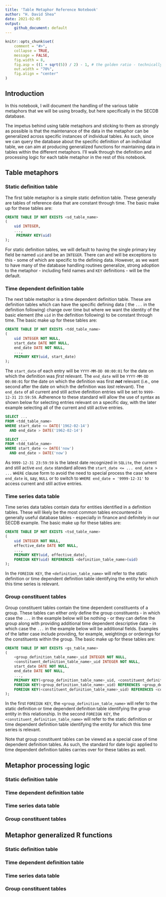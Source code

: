 ```yaml
---
title: 'Table Metaphor Reference Notebook'
author: "H. David Shea"
date: 2021-02-05
output:
    github_document: default
---
```


```r
knitr::opts_chunk$set(
    comment = "#>", 
    collapse = TRUE, 
    message = FALSE,
    fig.width = 8,
    fig.asp = ((1 + sqrt(5)) / 2) - 1, # the golden ratio - technically, the b proportion of a+b when a is 1
    out.width = "70%",
    fig.align = "center"
)
```

## Introduction

In this notebook, I will document the handling of the various table metaphors that we will be using broadly, but here specifically in the SECDB database.

The impetus behind using table metaphors and sticking to them as strongly as possible is that the maintenance of the data in the metaphor can be generalized across specific instances of individual tables.  As such, since we can query the database about the specific definition of an individual table, we can aim at producing generalized functions for maintaining data in tables within the different metaphors.  I'll walk through the definition and processing logic for each table metaphor in the rest of this notebook.

## Table metaphors

### Static definition table

The first table metaphor is a simple static definition table.  These generally are tables of reference data that are constant through time.  The basic make up for these tables are:

```SQL
CREATE TABLE IF NOT EXISTS <sd_table_name>
(
    uid INTEGER,
    ...,
     PRIMARY KEY(uid)
);
```

For static definition tables, we will default to having the single primary key field be named `uid` and be an `INTEGER`.  There can and will be exceptions to this - some of which are specific to the defining data.  However, as we want to have many of the database handling routines generalize, strong adoption to the metaphor - including field names and `KEY` definitions - will be the default.

### Time dependent definition table

The next table metaphor is a time dependent definition table.  These are definition tables which can have the specific defining data ( the `...` in the definition following) change over time but where we want the identity of the basic element (the `uid` in the definition following) to be constant through time.  The basic make up for these tables are:

```SQL
CREATE TABLE IF NOT EXISTS <tdd_table_name>
(
    uid INTEGER NOT NULL,
    start_date DATE NOT NULL,
    end_date DATE NOT NULL,
    ...,
    PRIMARY KEY(uid, start_date)
);
```

The `start_date` of each entry will be `YYYY-MM-DD 00:00:01` for the date on which the definition was _first_ relevant.  The `end_date` will be `YYYY-MM-DD 00:00:01` for the date on which the definition was first _**not**_ relevant (i.e., one second after the date on which the definition was _last_ relevant).  The `end_date` of all current and still active definition entries will be set to `9999-12-31 23:59:59`.  Adherence to these standard will allow the use of syntax as shown below for selecting entries relevant on a specific day, with the later example selecting all of the current and still active entries.

```SQL
SELECT ...
FROM <tdd_table_name>
WHERE start_date <= DATE('1962-02-14')
  AND end_date > DATE('1962-02-14')

SELECT ...
FROM <tdd_table_name>
WHERE start_date <= DATE('now')
  AND end_date > DATE('now')
```

As `9999-12-31 23:59:59` is the latest date recognized in `SQLite`, the current and still active `end_date` standard allows the `start_date <= ... end_date > ...` `WHERE` clause form to avoid the need to special process the case where `end_date` is, say, `NULL` or to switch to `WHERE end_date = '9999-12-31'` to access current and still active entries.

### Time series data table

Time series data tables contain data for entities identified in a definition tables.  These will likely be the most common tables encountered in generally useful database tables - especially in finance and definitely in our SECDB example.  The basic make up for these tables are:

```SQL
CREATE TABLE IF NOT EXISTS <tsd_table_name>
(
    uid INTEGER NOT NULL,
    effective_date DATE NOT NULL,
    ...,
    PRIMARY KEY(uid, effective_date),
    FOREIGN KEY(uid) REFERENCES <definition_table_name>(uid)
);
```

In the `FOREIGN KEY`, the `<definition_table_name>` will refer to the static definition or time dependent definition table identifying the entity for which this time series is relevant.

### Group constituent tables

Group constituent tables contain the time dependent constituents of a group.  These tables can either _only_ define the group constituents - in which case the `...` in the example below will be nothing - or they can define the group along with providing additional time dependent descriptive data - in which case the `...` in the example below will be additional fields.  Examples of the latter case include providing, for example, weightings or orderings for the constituents within the group.  The basic make up for these tables are:

```SQL
CREATE TABLE IF NOT EXISTS <gs_table_name>
(
    <group_definition_table_name>_uid INTEGER NOT NULL,
    <constituent_definition_table_name>_uid INTEGER NOT NULL,
    start_date DATE NOT NULL,
    end_date DATE NOT NULL,
    ...,
    PRIMARY KEY(<group_definition_table_name>_uid, <constituent_definition_table_name>_uid, start_date),
    FOREIGN KEY(<group_definition_table_name>_uid) REFERENCES <group_definition_table_name>(uid),
    FOREIGN KEY(<constituent_definition_table_name>_uid) REFERENCES <constituent_definition_table_name>(uid)
);
```

In the first `FOREIGN KEY`, the `<group_definition_table_name>` will refer to the static definition or time dependent definition
table identifying the group entity in this relationship.  In the second `FOREIGN KEY`, the `<constituent_definition_table_name>`
will refer to the static definition or time dependent definition table identifying the entity for which this time series is
relevant.

Note that group constituent tables can be viewed as a special case of time dependent definition tables.  As such, the standard for
date logic applied to time dependent definition tables carries over for these tables as well.

## Metaphor processing logic

### Static definition table

### Time dependent definition table

### Time series data table

### Group constituent tables


## Metaphor generalized R functions

### Static definition table

### Time dependent definition table

### Time series data table

### Group constituent tables
